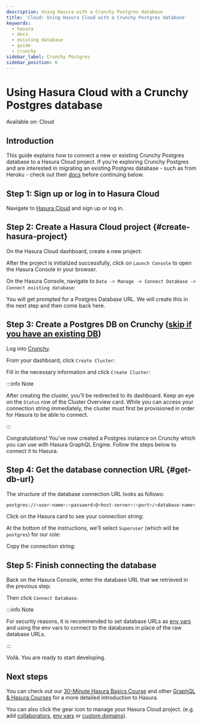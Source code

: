 ```yaml
---
description: Using Hasura with a Crunchy Postgres database
title: 'Cloud: Using Hasura Cloud with a Crunchy Postgres database'
keywords:
  - hasura
  - docs
  - existing database
  - guide
  - crunchy
sidebar_label: Crunchy Postgres
sidebar_position: 6
---
```



# Using Hasura Cloud with a Crunchy Postgres database

<div className='badge badge--primary heading-badge'>Available on: Cloud</div>

## Introduction

This guide explains how to connect a new or existing Crunchy Postgres database to a Hasura Cloud project. If you're
exploring Crunchy Postgres and are interested in migrating an existing Postgres database - such as from Heroku - check
out their [docs](https://www.crunchydata.com/migrate-from-heroku) before continuing below.

## Step 1: Sign up or log in to Hasura Cloud

Navigate to [Hasura Cloud](https://cloud.hasura.io/signup/?pg=docs&plcmt=body&cta=navigate-to-hasura-cloud&tech=default)
and sign up or log in.

## Step 2: Create a Hasura Cloud project {#create-hasura-project}

On the Hasura Cloud dashboard, create a new project:

<Thumbnail src='/img/cloud-dbs/create-hasura-cloud-project.png' alt='Create Hasura Cloud project' />

After the project is initialized successfully, click on `Launch Console` to open the Hasura Console in your browser.

On the Hasura Console, navigate to `Data -> Manage -> Connect Database -> Connect existing database`:

You will get prompted for a Postgres Database URL. We will create this in the next step and then come back here.

<Thumbnail src='/img/cloud-dbs/existing-db-setup.png' alt='Hasura Cloud database setup' width='700px' />

## Step 3: Create a Postgres DB on Crunchy ([skip if you have an existing DB](#get-db-url))

Log into [Crunchy](https://crunchybridge.com/dashboard).

From your dashboard, click `Create Cluster`:

<Thumbnail src='/img/cloud-dbs/crunchy/crunchy-dashboard.png' alt='Crunchy dashboard' width='700px' />

Fill in the necessary information and click `Create Cluster`:

<Thumbnail
  src='/img/cloud-dbs/crunchy/crunchy-create-cluster.png'
  alt='Create a new cluster with Crunchy'
  width='700px'
/>

:::info Note

After creating the cluster, you'll be redirected to its dashboard. Keep an eye on the `Status` row of the Cluster
Overview card. While you can access your connection string immediately, the cluster must first be provisioned in order
for Hasura to be able to connect.

:::

Congratulations! You've now created a Postgres instance on Crunchy which you can use with Hasura GraphQL Engine. Follow
the steps below to connect it to Hasura.

## Step 4: Get the database connection URL {#get-db-url}

The structure of the database connection URL looks as follows:

```bash
postgres://<user-name>:<password>@<host-server>:<port>/<database-name>
```

Click on the Hasura card to see your connection string:

<Thumbnail
  src='/img/cloud-dbs/crunchy/crunchy-cluster-dashboard.png'
  alt='Create a new cluster with Crunchy'
  width='700px'
/>

At the bottom of the instructions, we'll select `Superuser` (which will be `postgres`) for our role:

<Thumbnail
  src='/img/cloud-dbs/crunchy/crunchy-connection-string-user.png'
  alt='Create a new cluster with Crunchy'
  width='700px'
/>

Copy the connection string:

<Thumbnail
  src='/img/cloud-dbs/crunchy/crunchy-connection-string-full.png'
  alt='Create a new cluster with Crunchy'
  width='700px'
/>

## Step 5: Finish connecting the database

Back on the Hasura Console, enter the database URL that we retrieved in the previous step:

<Thumbnail
  src='/img/cloud-dbs/render/render-connect-db.png'
  alt='Connect the database on Hasura Console'
  width='700px'
/>

Then click `Connect Database`.

:::info Note

For security reasons, it is recommended to set database URLs as
[env vars](/projects/env-vars.mdx#manage-project-env-vars) and using the env vars to connect to the databases in place
of the raw database URLs.

:::

Voilà. You are ready to start developing.

<Thumbnail src='/img/cloud-dbs/hasura-console.png' alt='Hasura Console' />

## Next steps

You can check out our [30-Minute Hasura Basics Course](https://hasura.io/learn/graphql/hasura/introduction/) and other
[GraphQL & Hasura Courses](https://hasura.io/learn/) for a more detailed introduction to Hasura.

You can also click the gear icon to manage your Hasura Cloud project. (e.g. add
[collaborators](/projects/collaborators.mdx#manage-project-collaborators),
[env vars](/projects/env-vars.mdx#manage-project-env-vars) or
[custom domains](/projects/domains.mdx#manage-project-domains)).

<Thumbnail src='/img/getting-started/project-manage.png' alt='Project actions' width='860px' />

